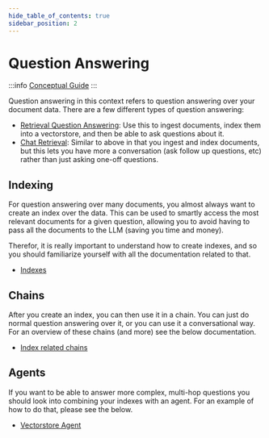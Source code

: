 ```yaml
---
hide_table_of_contents: true
sidebar_position: 2
---
```


# Question Answering

:::info
[Conceptual Guide](https://docs.langchain.com/docs/use-cases/qa-docs)
:::

Question answering in this context refers to question answering over your document data.
There are a few different types of question answering:

- [Retrieval Question Answering](../modules/chains/index_related_chains/retrieval_qa): Use this to ingest documents, index them into a vectorstore, and then be able to ask questions about it.
- [Chat Retrieval](../modules/chains/index_related_chains/conversational_retrieval): Similar to above in that you ingest and index documents, but this lets you have more a conversation (ask follow up questions, etc) rather than just asking one-off questions.

## Indexing

For question answering over many documents, you almost always want to create an index over the data.
This can be used to smartly access the most relevant documents for a given question, allowing you to avoid having to pass all the documents to the LLM (saving you time and money).

Therefor, it is really important to understand how to create indexes, and so you should familiarize yourself with all the documentation related to that.

- [Indexes](../modules/indexes/index.mdx)

## Chains

After you create an index, you can then use it in a chain.
You can just do normal question answering over it, or you can use it a conversational way.
For an overview of these chains (and more) see the below documentation.

- [Index related chains](../modules/chains/index_related_chains/index.mdx)

## Agents

If you want to be able to answer more complex, multi-hop questions you should look into combining your indexes with an agent.
For an example of how to do that, please see the below.

- [Vectorstore Agent](../modules/agents/toolkits/vectorstore.md)
